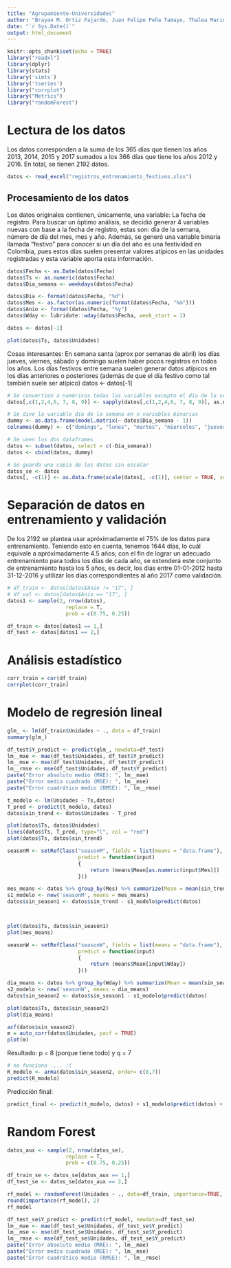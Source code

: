 ```yaml
---
title: "Agrupamiento-Universidades"
author: "Brayan M. Ortiz Fajardo, Juan Felipe Peña Tamayo, Thalea Marina Hesse, Juan Sebastián Falcon, Daniel Espinal Mosquera"
date: "`r Sys.Date()`"
output: html_document
---
```


```r
knitr::opts_chunk$set(echo = TRUE)
library("readxl")
library(dplyr)
library(stats)
library('simts')
library('tseries')
library("corrplot")
library("Metrics")
library("randomForest")
```
# Lectura de los datos
Los datos corresponden a la suma de los 365 días que tienen los años 2013, 2014, 2015 y 2017 sumados a los 366 días que tiene los años 2012 y 2016. En total, se tienen 2192 datos.
```r
datos <- read_excel("registros_entrenamiento_festivos.xlsx")
```

## Procesamiento de los datos

Los datos originales contienen, únicamente, una variable: La fecha de registro. Para buscar un óptimo análisis, se decidió generar 4 variables nuevas con base a la fecha de registro, estas son: día de la semana, número de día del mes, mes y año.
Además, se generó una variable binaria llamada "festivo" para conocer si un día del año es una festividad en Colombia, pues estos días suelen presentar valores atípicos en las unidades registradas y esta variable aporta esta información.

```r
datos$Fecha <- as.Date(datos$Fecha)
datos$Ts <- as.numeric(datos$Fecha)
datos$Dia_semana <- weekdays(datos$Fecha)

datos$Dia <- format(datos$Fecha, "%d")
datos$Mes <- as.factor(as.numeric(format(datos$Fecha, "%m")))
datos$Anio <- format(datos$Fecha, "%y")
datos$Wday <- lubridate::wday(datos$Fecha, week_start = 1)

datos <- datos[-1]
```

```r
plot(datos$Ts, datos$Unidades)
```
Cosas interesantes:
En semana santa (aprox por semanas de abril) los días jueves, viernes, sábado y domingo suelen haber pocos registros en todos los años.
Los días festivos entre semana suelen generar datos atípicos en los días anteriores o posteriores (además de que el día festivo como tal también suele ser atípico)
datos <- datos[-1]

```r
# Se convertien a numéricos todas las variables excepto el día de la semana
datos[,c(1,2,4,6, 7, 8, 9)] <- sapply(datos[,c(1,2,4,6, 7, 8, 9)], as.numeric)

# Se dive la variable día de la semana en n variables binarias
dummy <- as.data.frame(model.matrix(~ datos$Dia_semana - 1))
colnames(dummy) <- c("domingo", "lunes", "martes", "miercoles", "jueves", "viernes", "sabado")

# Se unen los dos dataframes
datos <- subset(datos, select = c(-Dia_semana))
datos <- cbind(datos, dummy)

# Se guarda una copia de los datos sin escalar
datos_se <- datos
datos[, -c(1)] <- as.data.frame(scale(datos[, -c(1)], center = TRUE, scale = TRUE))
```

# Separación de datos en entrenamiento y validación
De los 2192 se plantea usar apróximadamente el 75% de los datos para entrenamiento. Teniendo esto en cuenta, tenemos 1644 días, lo cuál equivale a apróximadamente 4.5 años; con el fin de lograr un adecuado entrenamiento para todos los días de cada año, se extenderá este conjunto de entrenamiento hasta los 5 años, es decir, los días entre 01-01-2012 hasta 31-12-2016 y utilizar los días correspondientes al año 2017 como validación.

```r
# df_train <- datos[datos$Anio != "17", ]
# df_val <- datos[datos$Anio == "17", ]
datos1 <- sample(2, nrow(datos),
                   replace = T,
                   prob = c(0.75, 0.25))

df_train <- datos[datos1 == 1,]
df_test <- datos[datos1 == 2,]
```

# Análisis estadístico

```r
corr_train = cor(df_train)
corrplot(corr_train)
```

# Modelo de regresión lineal

```r
glm_ <- lm(df_train$Unidades ~ ., data = df_train)
summary(glm_)
```
   
```r
df_test$Y_predict <- predict(glm_, newdata=df_test)
lm__mae <- mae(df_test$Unidades, df_test$Y_predict)
lm__mse <- mse(df_test$Unidades, df_test$Y_predict)
lm__rmse <- mse(df_test$Unidades, df_test$Y_predict)
paste("Error absoluto medio (MAE): ", lm__mae)
paste("Error medio cuadrado (MSE): ", lm__mse)
paste("Error cuadrático medio (RMSE): ", lm__rmse)
```

```r
t_modelo <- lm(Unidades ~ Ts,datos)
T_pred <- predict(t_modelo, datos)
datos$sin_trend <- datos$Unidades - T_pred

plot(datos$Ts, datos$Unidades)
lines(datos$Ts, T_pred, type="l", col = "red")
plot(datos$Ts, datos$sin_trend)
```
```r

seasonM <- setRefClass("seasonM", fields = list(means = "data.frame"), methods = list(
                       predict = function(input)
                       {
                           return (means$Mean[as.numeric(input$Mes)])
                       }))

mes_means <- datos %>% group_by(Mes) %>% summarize(Mean = mean(sin_trend))
s1_modelo <- new('seasonM', means = mes_means)
datos$sin_season1 <- datos$sin_trend - s1_modelo$predict(datos)



plot(datos$Ts, datos$sin_season1)
plot(mes_means)
```
```r
seasonW <- setRefClass("seasonW", fields = list(means = "data.frame"), methods = list(
                       predict = function(input)
                       {
                           return (means$Mean[input$Wday])
                       }))

dia_means <- datos %>% group_by(Wday) %>% summarize(Mean = mean(sin_season1))
s2_modelo <- new('seasonW', means = dia_means)
datos$sin_season2 <- datos$sin_season1 - s1_modelo$predict(datos)

plot(datos$Ts, datos$sin_season2)
plot(dia_means)
```

```r
acf(datos$sin_season2)
m = auto_corr(datos$Unidades, pacf = TRUE)
plot(m)
```
Resultado: p = 8 (porque tiene todo) y q = 7 
```r
# no funciona .... :(
R_modelo <- arma(datos$sin_season2, order= c(8,7))
predict(R_modelo)
```
Predicción final:
```r
predict_final <- predict(t_modelo, datos) + s1_modelo$predict(datos) + s2_modelo$predict(datos) + predict(R_modelo, datos)
```

# Random Forest

```r
datos_aux <- sample(2, nrow(datos_se),
                   replace = T,
                   prob = c(0.75, 0.25))

df_train_se <- datos_se[datos_aux == 1,]
df_test_se <- datos_se[datos_aux == 2,]

rf_model <- randomForest(Unidades ~ ., data=df_train, importance=TRUE, proximity=TRUE)
round(importance(rf_model), 2)
rf_model
```
```r
df_test_se$Y_predict <- predict(rf_model, newdata=df_test_se)
lm__mae <- mae(df_test_se$Unidades, df_test_se$Y_predict)
lm__mse <- mse(df_test_se$Unidades, df_test_se$Y_predict)
lm__rmse <- mse(df_test_se$Unidades, df_test_se$Y_predict)
paste("Error absoluto medio (MAE): ", lm__mae)
paste("Error medio cuadrado (MSE): ", lm__mse)
paste("Error cuadrático medio (RMSE): ", lm__rmse)
```




